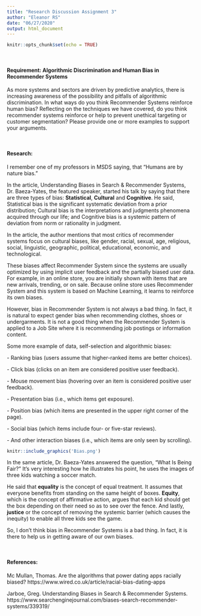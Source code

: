 ```yaml
---
title: "Research Discussion Assignment 3"
author: "Eleanor RS"
date: "06/27/2020"
output: html_document
---
```


```r
knitr::opts_chunk$set(echo = TRUE)
```
&nbsp;
&nbsp;

#### Requirement: Algorithmic Discrimination and Human Bias in Recommender Systems

As more systems and sectors are driven by predictive analytics, there is increasing awareness of the possibility and pitfalls of algorithmic discrimination. In what ways do you think Recommender Systems reinforce human bias? Reflecting on the techniques we have covered, do you think recommender systems reinforce or help to prevent unethical targeting or customer segmentation?  Please provide one or more examples to support your arguments.

&nbsp;
&nbsp;

#### Research: 

I remember one of my professors in MSDS saying, that "Humans are by nature bias."

In the article, Understanding Biases in Search & Recommender Systems, Dr. Baeza-Yates, the featured speaker, started his talk by saying that there are three types of bias: **Statistical**, **Cultural** and **Cognitive**. He said, Statistical bias is the significant systematic deviation from a prior distribution; Cultural bias is the interpretations and judgments phenomena acquired through our life; and Cognitive bias is a systemic pattern of deviation from norm or rationality in judgment.

In the article, the author mentions that most critics of recommender systems focus on cultural biases, like gender, racial, sexual, age, religious, social, linguistic, geographic, political, educational, economic, and technological.

These biases affect Recommender System since the systems are usually optimized by using implicit user feedback and the partially biased user data. For example, in an online store, you are initially shown with items that are new arrivals, trending, or on sale. Because online store uses Recommender System and this system is based on Machine Learning, it learns to reinforce its own biases. 

However, bias in Recommender System is not always a bad thing. In fact, it is natural to expect gender bias when recommending clothes, shoes or undergarments. It is not a good thing when the Recommender System is applied to a Job Site where it is recommending job postings or information content.

Some more example of data, self-selection and algorithmic biases:

*-* Ranking bias (users assume that higher-ranked items are better choices).

*-* Click bias (clicks on an item are considered positive user feedback).

*-* Mouse movement bias (hovering over an item is considered positive user feedback).

*-* Presentation bias (i.e., which items get exposure).

*-* Position bias (which items are presented in the upper right corner of the page).

*-* Social bias (which items include four- or five-star reviews).

*-* And other interaction biases (i.e., which items are only seen by scrolling).

```r
knitr::include_graphics('Bias.png')
```

In the same article, Dr. Baeza-Yates answered the question, "What Is Being Fair?" It's very interesting how he illustrates his point, he uses the images of three kids watching a soccer match.

He said that **equality** is the concept of equal treatment. It assumes that everyone benefits from standing on the same height of boxes. **Equity**, which is the concept of affirmative action, argues that each kid should get the box depending on their need so as to see over the fence. And lastly, **justice** or the concept of removing the systemic barrier (which causes the inequity) to enable all three kids see the game.


So, I don't think bias in Recommender Systems is a bad thing. In fact, it is there to help us in getting aware of our own biases.


&nbsp;
&nbsp;

#### References:

Mc Mullan, Thomas. Are the algorithms that power dating apps racially biased? https://www.wired.co.uk/article/racial-bias-dating-apps

Jarboe, Greg. Understanding Biases in Search & Recommender Systems. https://www.searchenginejournal.com/biases-search-recommender-systems/339319/

